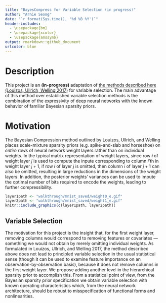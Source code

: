 ```yaml
---
title: "BayesCompress for Variable Selection (in progress)"
author: "Arnie Seong"
date: "`r format(Sys.time(), '%d %B %Y')`"
header-includes:
  - \usepackage{bm}
  - \usepackage{xcolor}
  - \usepackage{amssymb}
output: rmarkdown::github_document
urlcolor: blue
---
```


# Description

This project is an __(in-progress)__ adaptation of [the methods described here (Louizos, Ullrich, Welling 2017)](https://arxiv.org/abs/1705.08665) for variable selection.  The main advantage of this method over established variable selection methods is the combination of the expressivity of deep neural networks with the known behavior of familiar Bayesian sparsity priors.

# Motivation
The Bayesian Compression method outlined by Louizos, Ullrich, and Welling places scale-mixture sparsity priors (e.g. spike-and-slab and horseshoe) on _entire rows_ of neural network weight layers rather than on individual weights.  In the typical matrix representation of weight layers, since row $i$ of weight layer $j$ is used to compute the inpute corresponding to column $i$'th in weight layer $j+1$, if row $i$ of layer $j$ is omitted, then column $i$ of layer $j+1$ can also be omitted, resulting in large reductions in the dimensions of the weight layers.  In addition, the posterior weights' variances can be used to impute the optimal number of bits required to encode the weights, leading to further compressibility.

```r
layer1path <- "walkthrough/mnist_saved/weight0_e.gif"
layer2path <- "walkthrough/mnist_saved/weight1_e.gif"
knitr::include_graphics(c(layer1path, layer2path))
```


## Variable Selection
The motivation for this project is the insight that, for the first weight layer, removing columns would correspond to removing features or covariates --- something we would not obtain by merely omitting individual weights.  As formulated in Louizos, Ullrich, and Welling 2017, the method described above does not lead to principled variable selection in the usual statistical sense (though it can be used to examine feature importance on an observation-by-observation basis), because it does not remove columns in the first weight layer.  We propose adding another level in the hierarchical sparsity prior to accomplish this. From a statistical point of view, from the Bayesian sparsity prior specification we obtain variable selection with known operating characteristics which, from the neural network architecture, should be robust to misspecification of functional forms and nonlinearities.


